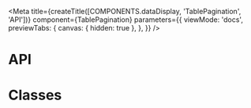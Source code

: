 
<Meta
  title={createTitle([COMPONENTS.dataDisplay, 'TablePagination', 'API'])}
  component={TablePagination}
  parameters={{
    viewMode: 'docs',
    previewTabs: {
      canvas: { hidden: true },
    },
  }}
/>

# API

<ArgsTable of={TablePagination} />

# Classes

<ArgsTable of={TablePaginationClassesDummy} />
